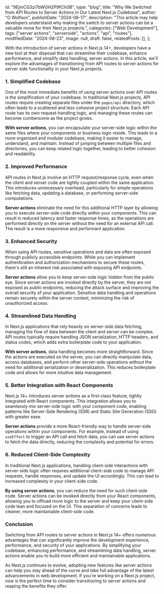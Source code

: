   id: "9EjmCG3zi7bWGH2P9fChGB",
  type: "blog",
  title:
    "Why We Switched from API Routes to Server Actions in Our Latest Next.js Codebase",
  author: "O Wolfson",
  publishDate: "2024-08-17",
  description:
    "This article may help developers understand why making the switch to server actions can be a valuable move for their Next.js projects.",
  categories: ["Web Development"],
  tags: ["server actions", "serverside", "actions", "api", "routes"],
  modifiedDate: "2024-08-23",
  image: null,
  draft: false,
  relatedPosts: [],
};

With the introduction of server actions in Next.js 14+, developers have a new tool at their disposal that can streamline their codebase, enhance performance, and simplify data handling, server actions. In this article, we'll explore the advantages of transitioning from API routes to server actions for server side functionality in your Next.js projects.

### **1. Simplified Codebase**

One of the most immediate benefits of using server actions over API routes is the simplification of your codebase. In traditional Next.js projects, API routes require creating separate files under the `pages/api` directory, which often leads to a scattered and less cohesive project structure. Each API route has its own request-handling logic, and managing these routes can become cumbersome as the project grows.

**With server actions**, you can encapsulate your server-side logic within the same files where your components or business logic reside. This leads to a more organized and modular codebase, making it easier to manage, understand, and maintain. Instead of jumping between multiple files and directories, you can keep related logic together, leading to better cohesion and readability.

### **2. Improved Performance**

API routes in Next.js involve an HTTP request/response cycle, even when the client and server code are tightly coupled within the same application. This introduces unnecessary overhead, particularly for simple operations like fetching data, updating a database, or performing server-side computations.

**Server actions** eliminate the need for this additional HTTP layer by allowing you to execute server-side code directly within your components. This can result in reduced latency and faster response times, as the operations are performed directly on the server without the need for an external API call. The result is a more responsive and performant application.

### **3. Enhanced Security**

When using API routes, sensitive operations and data are often exposed through publicly accessible endpoints. While you can implement authentication and authorization mechanisms to secure these routes, there's still an inherent risk associated with exposing API endpoints.

**Server actions** allow you to keep server-side logic hidden from the public eye. Since server actions are invoked directly by the server, they are not exposed as public endpoints, reducing the attack surface and improving the overall security of your application. Sensitive data handling and operations remain securely within the server context, minimizing the risk of unauthorized access.

### **4. Streamlined Data Handling**

In Next.js applications that rely heavily on server-side data fetching, managing the flow of data between the client and server can be complex. API routes typically require handling JSON serialization, HTTP headers, and status codes, which adds extra boilerplate code to your application.

**With server actions**, data handling becomes more straightforward. Since the actions are executed on the server, you can directly manipulate data, access databases, and perform other server-side operations without the need for additional serialization or deserialization. This reduces boilerplate code and allows for more intuitive data management.

### **5. Better Integration with React Components**

Next.js 14+ introduces server actions as a first-class feature, tightly integrated with React components. This integration allows you to seamlessly mix server-side logic with your component code, enabling patterns like Server-Side Rendering (SSR) and Static Site Generation (SSG) with greater ease.

**Server actions** provide a more React-friendly way to handle server-side operations within your components. For example, instead of using `useEffect` to trigger an API call and fetch data, you can use server actions to fetch the data directly, reducing the complexity and potential for errors.

### **6. Reduced Client-Side Complexity**

In traditional Next.js applications, handling client-side interactions with server-side logic often requires additional client-side code to manage API requests, handle responses, and update the UI accordingly. This can lead to increased complexity in your client-side code.

**By using server actions**, you can reduce the need for such client-side code. Server actions can be invoked directly from your React components, allowing you to offload more logic to the server and keep your client-side code lean and focused on the UI. This separation of concerns leads to cleaner, more maintainable client-side code.

### **Conclusion**

Switching from API routes to server actions in Next.js 14+ offers numerous advantages that can significantly improve the development experience, performance, and security of your applications. By simplifying your codebase, enhancing performance, and streamlining data handling, server actions enable you to build more efficient and maintainable applications.

As Next.js continues to evolve, adopting new features like server actions can help you stay ahead of the curve and take full advantage of the latest advancements in web development. If you're working on a Next.js project, now is the perfect time to consider transitioning to server actions and reaping the benefits they offer.
